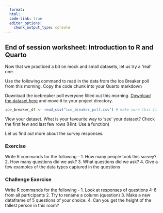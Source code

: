 ```yaml
---
  format:
  html:
  code-link: true
  editor_options: 
    chunk_output_type: console
---
```


##  End of session worksheet: Introduction to R and Quarto

Now that we practiced a bit on mock and small datasets, let us try a 'real' one. 

Use the following command to read in the data from the Ice Breaker poll from this morning.
Copy the code chunk into your Quarto markdown

Download the icebreaker poll everyone filled out this morning. [Download the dataset here](../../../datasets.html) and move it to your project directory.

```r
ice_breaker_df <- read_csv("ice_breaker_poll.csv") # make sure this file name exists in your current directory!
```

View your dataset. What is your favourite way to 'see' your dataset? Check the first few and last few rows (Hint: Use a function)

Let us find out more about the survey responses.

### Exercise

Write R commands for the following -
1. How many people took this survey?
2. How many questions did we ask?
3. What questions did we ask?
4. Give a few examples of the data types captured in the questions

### Challenge Exercise

Write R commands for the following -
1. Look at responses of questions 4-6 from all participants
2. Try to rename a column (question)
3. Make a new dataframe of 5 questions of your choice.
4. Can you get the height of the tallest person in this room?

